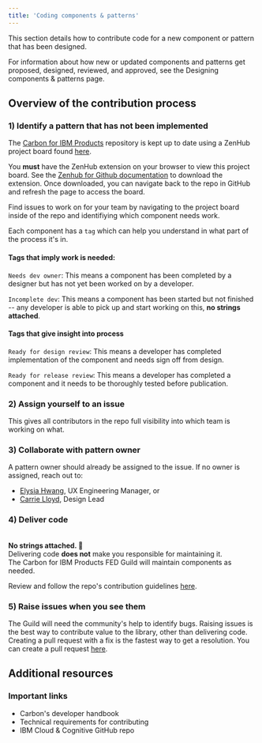 ```yaml
---
title: 'Coding components & patterns'
---
```



<PageDescription>

This section details how to contribute code for a new component or pattern that has been designed.

</PageDescription>

<InlineNotification kind="info">

For information about how new or updated components and patterns get proposed, designed, 
reviewed, and approved, see the <Link to="/contributing/overview">Designing components & patterns</Link> page.

</InlineNotification>


## Overview of the contribution process

### 1) Identify a pattern that has not been implemented
The [Carbon for IBM Products](https://github.com/carbon-design-system/ibm-cloud-cognitive) repository is kept up to date using a ZenHub project board found [here](https://github.com/carbon-design-system/ibm-cloud-cognitive/issues#workspaces/development-602c6543cd8ba2001cb5ed88/board?repos=272755937).

<InlineNotification kind="info">

You <strong>must</strong> have the ZenHub extension on your browser to view this project board. See the [Zenhub for Github documentation](https://www.zenhub.com/?utm_source=google&utm_medium=cpc&utm_campaign=P%20-%20Search%20-%20Brand&utm_term=zenhub&utm_content=&hsa_acc=8479887336&hsa_cam=10773952283&hsa_grp=105770836683&hsa_ad=454694631793&hsa_src=g&hsa_tgt=kwd-347084789249&hsa_kw=zenhub&hsa_mt=p&hsa_net=adwords&hsa_ver=3&gclid=Cj0KCQiAst2BBhDJARIsAGo2ldUySzDtmlvAlrmhyGbmYfEqGfxXR7ttauzQ_N72xUDI6GDMej2W1x0aAvLoEALw_wcB) to download the extension. Once downloaded, you can navigate back to the repo in GitHub and refresh the page to access the board.

</InlineNotification>

Find issues to work on for your team by navigating to the project board inside of the repo and identifiying which component needs work. 

Each component has a `tag` which can help you understand in what part of the process it's in. 

#### Tags that imply work is needed:


`Needs dev owner`: This means a component has been completed by a designer but has not yet been worked on by a developer.

`Incomplete dev`: This means a component has been started but not finished -- any developer is able to pick up and start working on this, <strong>no strings attached</strong>.


#### Tags that give insight into process


`Ready for design review`: This means a developer has completed implementation of the component and needs sign off from design.

`Ready for release review`: This means a developer has completed a component and it needs to be thoroughly tested before publication.


### 2) Assign yourself to an issue
This gives all contributors in the repo full visibility into which team is working on what.

### 3) Collaborate with pattern owner
A pattern owner should already be assigned to the issue. If no owner is assigned, reach out to:

- [Elysia Hwang](https://w3.ibm.com/bluepages/profile.html?uid=0J1435897), UX Engineering Manager, or 
- [Carrie Lloyd](https://w3.ibm.com/bluepages/profile.html?uid=2D1739897), Design Lead

### 4) Deliver code
<br />
<strong>No strings attached. 🎉</strong><br />
Delivering code <b>does not</b> make you responsible for maintaining it.<br />
The Carbon for IBM Products FED Guild will maintain components as needed.

Review and follow the repo's contribution guidelines [here](https://github.com/carbon-design-system/ibm-cloud-cognitive/blob/main/.github/CONTRIBUTING.md). 

### 5) Raise issues when you see them
The Guild will need the community's help to identify bugs. Raising issues is the best way to contribute value to the library, other than delivering code.
Creating a pull request with a fix is the fastest way to get a resolution. You can create a pull request [here](https://github.com/carbon-design-system/ibm-cloud-cognitive/pulls).

## Additional resources

### Important links

- <Link href="https://github.com/carbon-design-system/carbon/blob/main/docs/developer-handbook.md">Carbon's developer handbook</Link>
- <Link href="https://github.com/carbon-design-system/ibm-cloud-cognitive/blob/main/.github/CONTRIBUTING.md">Technical requirements for contributing</Link>
- <Link href="https://github.com/carbon-design-system/ibm-cloud-cognitive/">IBM Cloud & Cognitive GitHub repo</Link>
